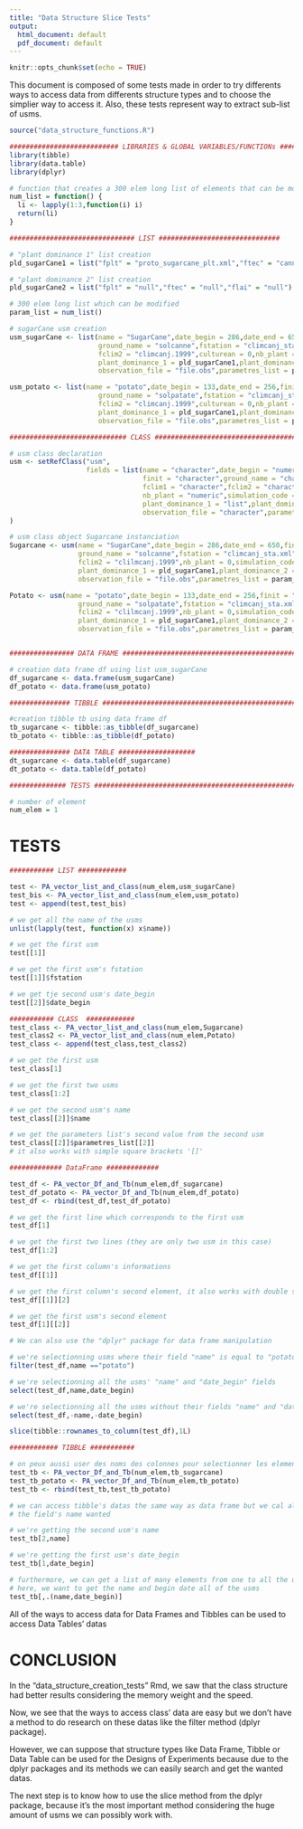 ```yaml
---
title: "Data Structure Slice Tests"
output:
  html_document: default
  pdf_document: default
---
```


```r
knitr::opts_chunk$set(echo = TRUE)
```

This document is composed of some tests made in order to try differents ways to access data from
differents structure types and to choose the simplier way to access it. Also, these tests 
represent way to extract sub-list of usms.

```r
source("data_structure_functions.R")

########################### LIBRARIES & GLOBAL VARIABLES/FUNCTIONs ################################
library(tibble)
library(data.table)
library(dplyr)
```

```r

# function that creates a 300 elem long list of elements that can be modified
num_list = function() {
  li <- lapply(1:3,function(i) i)
  return(li)
}

############################### LIST ##############################

# "plant dominance 1" list creation
pld_sugarCane1 = list("fplt" = "proto_sugarcane_plt.xml","ftec" = "canne_tec.xml","flai" = "null") 

# "plant dominance 2" list creation
pld_sugarCane2 = list("fplt" = "null","ftec" = "null","flai" = "null")     

# 300 elem long list which can be modified
param_list = num_list()                                                                               

# sugarCane usm creation
usm_sugarCane <- list(name = "SugarCane",date_begin = 286,date_end = 650,finit = "canne_ini.xml",
                      ground_name = "solcanne",fstation = "climcanj_sta.xml",fclim1 = "climcanj.1998",
                      fclim2 = "climcanj.1999",culturean = 0,nb_plant = 1,simulation_code = 0,
                      plant_dominance_1 = pld_sugarCane1,plant_dominance_2 = pld_sugarCane2,
                      observation_file = "file.obs",parametres_list = param_list) 

usm_potato <- list(name = "potato",date_begin = 133,date_end = 256,finit = "patate_ini.xml",
                      ground_name = "solpatate",fstation = "climcanj_sta.xml",fclim1 = "climcanj.1998",
                      fclim2 = "climcanj.1999",culturean = 0,nb_plant = 1,simulation_code = 0,
                      plant_dominance_1 = pld_sugarCane1,plant_dominance_2 = pld_sugarCane2,
                      observation_file = "file.obs",parametres_list = param_list) 

############################# CLASS ########################################

# usm class declaration
usm <- setRefClass("usm",
                   fields = list(name = "character",date_begin = "numeric",date_end = "numeric",
                                 finit = "character",ground_name = "character",fstation = "character",
                                 fclim1 = "character",fclim2 = "character",culturean = "numeric",
                                 nb_plant = "numeric",simulation_code = "numeric",
                                 plant_dominance_1 = "list",plant_dominance_2 = "list",
                                 observation_file = "character",parametres_list = "list")
)

# usm class object Sugarcane instanciation
Sugarcane <- usm(name = "SugarCane",date_begin = 286,date_end = 650,finit = "canne_ini.xml",
                 ground_name = "solcanne",fstation = "climcanj_sta.xml",fclim1 = "climcanj.1998",
                 fclim2 = "clilmcanj.1999",nb_plant = 0,simulation_code = 1,
                 plant_dominance_1 = pld_sugarCane1,plant_dominance_2 = pld_sugarCane2,
                 observation_file = "file.obs",parametres_list = param_list)

Potato <- usm(name = "potato",date_begin = 133,date_end = 256,finit = "patate_ini.xml",
                 ground_name = "solpatate",fstation = "climcanj_sta.xml",fclim1 = "climcanj.1998",
                 fclim2 = "clilmcanj.1999",nb_plant = 0,simulation_code = 1,
                 plant_dominance_1 = pld_sugarCane1,plant_dominance_2 = pld_sugarCane2,
                 observation_file = "file.obs",parametres_list = param_list)


################ DATA FRAME ################################################

# creation data frame df using list usm_sugarCane
df_sugarcane <- data.frame(usm_sugarCane)
df_potato <- data.frame(usm_potato)

############### TIBBLE #####################################################

#creation tibble tb using data frame df
tb_sugarcane <- tibble::as_tibble(df_sugarcane)
tb_potato <- tibble::as_tibble(df_potato)

############### DATA TABLE ###################
dt_sugarcane <- data.table(df_sugarcane)
dt_potato <- data.table(df_potato) 

############## TESTS #################################################################

# number of element
num_elem = 1

```

# TESTS 

```r

########### LIST ############

test <- PA_vector_list_and_class(num_elem,usm_sugarCane)
test_bis <- PA_vector_list_and_class(num_elem,usm_potato)
test <- append(test,test_bis)

# we get all the name of the usms
unlist(lapply(test, function(x) x$name))

# we get the first usm
test[[1]]

# we get the first usm's fstation
test[[1]]$fstation

# we get tje second usm's date_begin
test[[2]]$date_begin

```


``` r

########### CLASS  ############
test_class <- PA_vector_list_and_class(num_elem,Sugarcane)
test_class2 <- PA_vector_list_and_class(num_elem,Potato)
test_class <- append(test_class,test_class2)

# we get the first usm
test_class[1]

# we get the first two usms
test_class[1:2]

# we get the second usm's name
test_class[[2]]$name

# we get the parameters list's second value from the second usm
test_class[[2]]$parametres_list[[2]]
# it also works with simple square brackets '[]'

```


```r

############# DataFrame #############

test_df <- PA_vector_Df_and_Tb(num_elem,df_sugarcane)
test_df_potato <- PA_vector_Df_and_Tb(num_elem,df_potato)
test_df <- rbind(test_df,test_df_potato)

# we get the first line which corresponds to the first usm
test_df[1]

# we get the first two lines (they are only two usm in this case)
test_df[1:2]

# we get the first column's informations
test_df[[1]]

# we get the first column's second element, it also works with double square brackets '[[]]'
test_df[[1]][2]

# we get the first usm's second element
test_df[1][[2]]

# We can also use the "dplyr" package for data frame manipulation

# we're selectionning usms where their field "name" is equal to "potato"
filter(test_df,name =="potato")

# we're selectionning all the usms' "name" and "date_begin" fields
select(test_df,name,date_begin)

# we're selectionning all the usms without their fields "name" and "date_begin"
select(test_df,-name,-date_begin)

slice(tibble::rownames_to_column(test_df),1L)

```

```r

############ TIBBLE ###########

# on peux aussi user des noms des colonnes pour selectionner les elements voulus
test_tb <- PA_vector_Df_and_Tb(num_elem,tb_sugarcane)
test_tb_potato <- PA_vector_Df_and_Tb(num_elem,tb_potato)
test_tb <- rbind(test_tb,test_tb_potato)

# we can access tibble's datas the same way as data frame but we cal also access its by using 
# the field's name wanted

# we're getting the second usm's name
test_tb[2,name]

# we're getting the first usm's date_begin
test_tb[1,date_begin]

# furthermore, we can get a list of many elements from one to all the usms
# here, we want to get the name and begin date all of the usms
test_tb[,.(name,date_begin)]

```

All of the ways to access data for Data Frames and Tibbles can be used to access Data Tables' datas

# CONCLUSION

In the "data_structure_creation_tests" Rmd, we saw that the class structure had better results 
considering the memory weight and the speed.

Now, we see that the ways to access class' data are easy but we don't have a method to do research
on these datas like the filter method (dplyr package).

However, we can suppose that structure types like Data Frame, Tibble or Data Table can be used for
the Designs of Experiments because due to the dplyr packages and its methods we can easily search 
and get the wanted datas.

The next step is to know how to use the slice method from the dplyr package, because it's the most
important method considering the huge amount of usms we can possibly work with.

